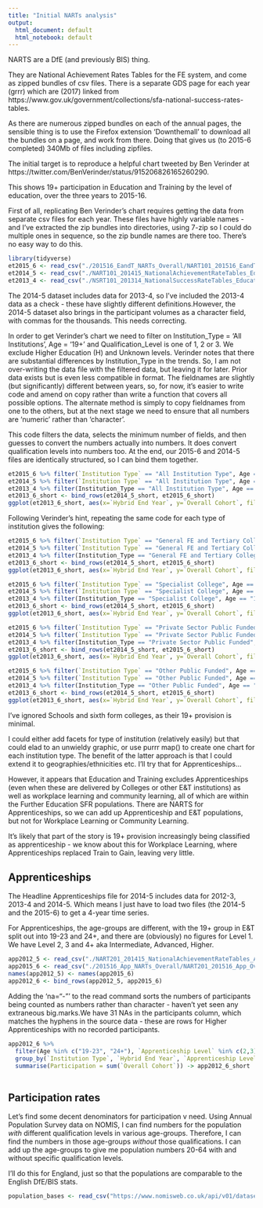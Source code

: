 ```yaml
---
title: "Initial NARTs analysis"
output:
  html_document: default
  html_notebook: default
---
```


NARTS are a DfE (and previously BIS) thing.

They are National Achievement Rates Tables for the FE system, and come as zipped bundles of csv files. There is a separate GDS page for each year (grrr) which are (2017) linked from https://www.gov.uk/government/collections/sfa-national-success-rates-tables.

As there are numerous zipped bundles on each of the annual pages, the sensible thing is to use the Firefox extension 'Downthemall' to download all the bundles on a page, and work from there. Doing that gives us (to 2015-6 completed) 340Mb of files including zipfiles.

The initial target is to reproduce a helpful chart tweeted by Ben Verinder at https://twitter.com/BenVerinder/status/915206826165260290.

This shows 19+ participation in Education and Training by the level of education, over the three years to 2015-16.

First of all, replicating Ben Verinder's chart requires getting the data from separate csv files for each year. These files have highly variable names - and I've extracted the zip bundles into directories, using 7-zip so I could do multiple ones in sequence, so the zip bundle names are there too. There's no easy way to do this.

```r
library(tidyverse)
et2015_6 <- read_csv("./201516_EandT_NARTs_Overall/NART101_201516_EandT_Overall_Headline.csv")
et2014_5 <- read_csv("./NART101_201415_NationalAchievementRateTables_EducationAndTraining_Overall_Headline/NART101_201415_NationalAchievementRateTables_EducationAndTraining_Overall_Headline.csv")
et2013_4 <- read_csv("./NSRT101_201314_NationalSuccessRateTables_EducationAndTraining_Overall_Headline_SuccessRates/NSRT101_201314_NationalSuccessRateTables_EducationAndTraining_Overall_Headline_SuccessRates.csv")
```

The 2014-5 dataset includes data for 2013-4, so I've included the 2013-4 data as a check - these have slightly different definitions.However, the 2014-5 dataset also brings in the participant volumes as a character field, with commas for the thousands. This needs correcting.

In order to get Verinder's chart we need to filter on Institution_Type = 'All Institutions', Age = '19+' and Qualification_Level is one of 1, 2 or 3. We exclude Higher Education (H) and Unknown levels. Verinder notes that there are substantial differences by Institution_Type in the trends. So, I am not over-writing the data file with the filtered data, but leaving it for later. Prior data exists but is even less compatible in format. The fieldnames are slightly (but significantly) different between years, so, for now, it's easier to write code and amend on copy rather than write a function that covers all possible options. The alternate method is simply to copy fieldnames from one to the others, but at the next stage we need to ensure that all numbers are 'numeric' rather than 'character'.

This code filters the data, selects the minimum number of fields, and then guesses to convert the numbers actually into numbers. It does convert qualification levels into numbers too. At the end, our 2015-6 and 2014-5 files are identically structured, so I can bind them together.

```r
et2015_6 %>% filter(`Institution Type` == "All Institution Type", Age == "19+", `Qualification Level` %in% c(1,2,3)) %>%  select(`Hybrid End Year`, `Qualification Level`, `Overall Cohort`) %>% type_convert()-> et2015_6_short
et2014_5 %>% filter(`Institution Type` == "All Institution Type", Age == "19+", `Qualification Level` %in% c(1,2,3)) %>%  select(`Hybrid End Year`, `Qualification Level`, `Overall Cohort`) %>% type_convert()-> et2014_5_short
et2013_4 %>% filter(Institution_Type == "All Institution Type", Age == "19+", Qualification_Level %in% c(1,2,3)) %>%  select(Hybrid_End_Year, Qualification_Level, `Overall_Leavers`) %>% type_convert() -> et2013_4_short
et2013_6_short <- bind_rows(et2014_5_short, et2015_6_short)
ggplot(et2013_6_short, aes(x=`Hybrid End Year`, y=`Overall Cohort`, fill=as.factor(`Qualification Level`))) + geom_bar(position="dodge", stat="identity") + scale_y_continuous(labels=scales::comma_format()) + theme_minimal() + labs(x="", y="", title="19+ Education & Training participation by level 2013-2016", subtitle="All Institution Types \nAfter an example by Ben Verinder", caption = "Source: National Achievement Rates Tables") + guides(fill=guide_legend(direction="horizontal", title="Qualification Level")) + theme(legend.position="top")
```

Following Verinder's hint, repeating the same code for each type of institution gives the following: 

```r
et2015_6 %>% filter(`Institution Type` == "General FE and Tertiary College", Age == "19+", `Qualification Level` %in% c(1,2,3)) %>%  select(`Hybrid End Year`, `Qualification Level`, `Overall Cohort`) %>% type_convert()-> et2015_6_short
et2014_5 %>% filter(`Institution Type` == "General FE and Tertiary College", Age == "19+", `Qualification Level` %in% c(1,2,3)) %>%  select(`Hybrid End Year`, `Qualification Level`, `Overall Cohort`) %>% type_convert()-> et2014_5_short
et2013_4 %>% filter(Institution_Type == "General FE and Tertiary College", Age == "19+", Qualification_Level %in% c(1,2,3)) %>%  select(Hybrid_End_Year, Qualification_Level, `Overall_Leavers`) %>% type_convert() -> et2013_4_short
et2013_6_short <- bind_rows(et2014_5_short, et2015_6_short)
ggplot(et2013_6_short, aes(x=`Hybrid End Year`, y=`Overall Cohort`, fill=as.factor(`Qualification Level`))) + geom_bar(position="dodge", stat="identity") + scale_y_continuous(labels=scales::comma_format()) + theme_minimal() + labs(x="", y="", title="19+ Education & Training participation by level 2013-2016", subtitle="General FE and Tertiary College \nAfter an example by Ben Verinder", caption = "Source: National Achievement Rates Tables") + guides(fill=guide_legend(direction="horizontal", title="Qualification Level")) + theme(legend.position="top")
```

```r
et2015_6 %>% filter(`Institution Type` == "Specialist College", Age == "19+", `Qualification Level` %in% c(1,2,3)) %>%  select(`Hybrid End Year`, `Qualification Level`, `Overall Cohort`) %>% type_convert()-> et2015_6_short
et2014_5 %>% filter(`Institution Type` == "Specialist College", Age == "19+", `Qualification Level` %in% c(1,2,3)) %>%  select(`Hybrid End Year`, `Qualification Level`, `Overall Cohort`) %>% type_convert()-> et2014_5_short
et2013_4 %>% filter(Institution_Type == "Specialist College", Age == "19+", Qualification_Level %in% c(1,2,3)) %>%  select(Hybrid_End_Year, Qualification_Level, `Overall_Leavers`) %>% type_convert() -> et2013_4_short
et2013_6_short <- bind_rows(et2014_5_short, et2015_6_short)
ggplot(et2013_6_short, aes(x=`Hybrid End Year`, y=`Overall Cohort`, fill=as.factor(`Qualification Level`))) + geom_bar(position="dodge", stat="identity") + scale_y_continuous(labels=scales::comma_format()) + theme_minimal() + labs(x="", y="", title="19+ Education & Training participation by level 2013-2016", subtitle="Specialist Colleges \nAfter an example by Ben Verinder", caption = "Source: National Achievement Rates Tables") + guides(fill=guide_legend(direction="horizontal", title="Qualification Level")) + theme(legend.position="top")
```
```r
et2015_6 %>% filter(`Institution Type` == "Private Sector Public Funded", Age == "19+", `Qualification Level` %in% c(1,2,3)) %>%  select(`Hybrid End Year`, `Qualification Level`, `Overall Cohort`) %>% type_convert()-> et2015_6_short
et2014_5 %>% filter(`Institution Type` == "Private Sector Public Funded", Age == "19+", `Qualification Level` %in% c(1,2,3)) %>%  select(`Hybrid End Year`, `Qualification Level`, `Overall Cohort`) %>% type_convert()-> et2014_5_short
et2013_4 %>% filter(Institution_Type == "Private Sector Public Funded", Age == "19+", Qualification_Level %in% c(1,2,3)) %>%  select(Hybrid_End_Year, Qualification_Level, `Overall_Leavers`) %>% type_convert() -> et2013_4_short
et2013_6_short <- bind_rows(et2014_5_short, et2015_6_short)
ggplot(et2013_6_short, aes(x=`Hybrid End Year`, y=`Overall Cohort`, fill=as.factor(`Qualification Level`))) + geom_bar(position="dodge", stat="identity") + scale_y_continuous(labels=scales::comma_format()) + theme_minimal() + labs(x="", y="", title="19+ Education & Training participation by level 2013-2016", subtitle="Private Sector Public Funded \nAfter an example by Ben Verinder", caption = "Source: National Achievement Rates Tables") + guides(fill=guide_legend(direction="horizontal", title="Qualification Level")) + theme(legend.position="top")
```

```r
et2015_6 %>% filter(`Institution Type` == "Other Public Funded", Age == "19+", `Qualification Level` %in% c(1,2,3)) %>%  select(`Hybrid End Year`, `Qualification Level`, `Overall Cohort`) %>% type_convert()-> et2015_6_short
et2014_5 %>% filter(`Institution Type` == "Other Public Funded", Age == "19+", `Qualification Level` %in% c(1,2,3)) %>%  select(`Hybrid End Year`, `Qualification Level`, `Overall Cohort`) %>% type_convert()-> et2014_5_short
et2013_4 %>% filter(Institution_Type == "Other Public Funded", Age == "19+", Qualification_Level %in% c(1,2,3)) %>%  select(Hybrid_End_Year, Qualification_Level, `Overall_Leavers`) %>% type_convert() -> et2013_4_short
et2013_6_short <- bind_rows(et2014_5_short, et2015_6_short)
ggplot(et2013_6_short, aes(x=`Hybrid End Year`, y=`Overall Cohort`, fill=as.factor(`Qualification Level`))) + geom_bar(position="dodge", stat="identity") + scale_y_continuous(labels=scales::comma_format()) + theme_minimal() + labs(x="", y="", title="19+ Education & Training participation by level 2013-2016", subtitle="Other Public Funded \nAfter an example by Ben Verinder", caption = "Source: National Achievement Rates Tables") + guides(fill=guide_legend(direction="horizontal", title="Qualification Level")) + theme(legend.position="top")
```

I've ignored Schools and sixth form colleges, as their 19+ provision is minimal.

I could either add facets for type of institution (relatively easily) but that could elad to an unwieldy graphic, or use purrr map() to create one chart for each institution type. The benefit of the latter approach is that I could extend it to geographies/ethnicities etc. I'll try that for Apprenticeships...

However, it appears that Education and Training excludes Apprenticeships (even when these are delivered by Colleges or other E&T institutions) as well as workplace learning and community learning, all of which are within the Further Education SFR populations. There are NARTS for Apprenticeships, so we can add up Apprenticeship and E&T populations, but not for Workplace Learning or Community Learning.

It's likely that part of the story is 19+ provision increasingly being classified as apprenticeship - we know about this for Workplace Learning, where Apprenticeships replaced Train to Gain, leaving very little.

## Apprenticeships

The Headline Apprenticeships file for 2014-5 includes data for 2012-3, 2013-4 and 2014-5. Which means I just have to load two files (the 2014-5 and the 2015-6) to get a 4-year time series.

For Apprenticeships, the age-groups are different, with the 19+ group in E&T split out into 19-23 and 24+, and there are (obviously) no figures for Level 1. We have Level 2, 3 and 4+ aka Intermediate, Advanced, Higher.

```r
app2012_5 <- read_csv("./NART201_201415_NationalAchievementRateTables_Apprenticeship_Overall_Headline/NART201_201415_NationalAchievementRateTables_Apprenticeship_Overall_Headline.csv", na="-")
app2015_6 <- read_csv("./201516_App_NARTs_Overall/NART201_201516_App_Overall_Headline.csv", na="-")
names(app2012_5) <- names(app2015_6)
app2012_6 <- bind_rows(app2012_5, app2015_6)
```

Adding the 'na="-"' to the read command sorts the numbers of participants being counted as numbers rather than character - haven't yet seen any extraneous big.marks.We have 31 NAs in the participants column, which matches the hyphens in the source data - these are rows for Higher Apprenticeships with no recorded participants.


```r
app2012_6 %>% 
  filter(Age %in% c("19-23", "24+"), `Apprenticeship Level` %in% c(2,3)) %>%       select(`Institution Type`,`Hybrid End Year`, `Apprenticeship Level`, `Overall Cohort`) %>% 
  group_by(`Institution Type`, `Hybrid End Year`, `Apprenticeship Level`) %>%
  summarise(Participation = sum(`Overall Cohort`)) -> app2012_6_short
  

```


## Participation rates

Let's find some decent denominators for participation v need. Using Annual Population Survey data on NOMIS, I can find numbers for the population *with* different qualification levels in various age-groups. Therefore, I can find the numbers in those age-groups *without* those qualifications. I can add up the age-groups to give me population numbers 20-64 with and without specific qualification levels.

I'll do this for England, just so that the populations are comparable to the English DfE/BIS stats.

```r
population_bases <- read_csv("https://www.nomisweb.co.uk/api/v01/dataset/NM_17_1.data.csv?geography=2092957699&date=latestMINUS49,latestMINUS45,latestMINUS41,latestMINUS37,latestMINUS33,latestMINUS29,latestMINUS25,latestMINUS21,latestMINUS17,latestMINUS13,latestMINUS9,latestMINUS5,latestMINUS1&cell=403899649...403899655,403899905...403899911,403900161...403900167,403900417...403900423,403900673...403900679&measures=20100,20701&signature=NPK-5485242523029816119d0d:0x5630b7fb05697aab74c2b958d53bd040db10a87a")
```


